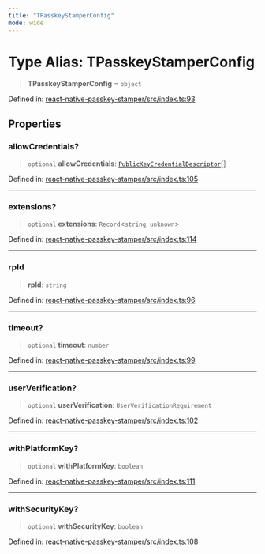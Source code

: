```yaml
---
title: "TPasskeyStamperConfig"
mode: wide
---
```

  
# Type Alias: TPasskeyStamperConfig

> **TPasskeyStamperConfig** = `object`

Defined in: [react-native-passkey-stamper/src/index.ts:93](https://github.com/tkhq/sdk/blob/94193410cf3571aa019a0b9408107eeb43e39e16/packages/react-native-passkey-stamper/src/index.ts#L93)

## Properties

### allowCredentials?

> `optional` **allowCredentials**: [`PublicKeyCredentialDescriptor`](../PublicKeyCredentialDescriptor/readme)[]

Defined in: [react-native-passkey-stamper/src/index.ts:105](https://github.com/tkhq/sdk/blob/94193410cf3571aa019a0b9408107eeb43e39e16/packages/react-native-passkey-stamper/src/index.ts#L105)

***

### extensions?

> `optional` **extensions**: `Record`\<`string`, `unknown`\>

Defined in: [react-native-passkey-stamper/src/index.ts:114](https://github.com/tkhq/sdk/blob/94193410cf3571aa019a0b9408107eeb43e39e16/packages/react-native-passkey-stamper/src/index.ts#L114)

***

### rpId

> **rpId**: `string`

Defined in: [react-native-passkey-stamper/src/index.ts:96](https://github.com/tkhq/sdk/blob/94193410cf3571aa019a0b9408107eeb43e39e16/packages/react-native-passkey-stamper/src/index.ts#L96)

***

### timeout?

> `optional` **timeout**: `number`

Defined in: [react-native-passkey-stamper/src/index.ts:99](https://github.com/tkhq/sdk/blob/94193410cf3571aa019a0b9408107eeb43e39e16/packages/react-native-passkey-stamper/src/index.ts#L99)

***

### userVerification?

> `optional` **userVerification**: `UserVerificationRequirement`

Defined in: [react-native-passkey-stamper/src/index.ts:102](https://github.com/tkhq/sdk/blob/94193410cf3571aa019a0b9408107eeb43e39e16/packages/react-native-passkey-stamper/src/index.ts#L102)

***

### withPlatformKey?

> `optional` **withPlatformKey**: `boolean`

Defined in: [react-native-passkey-stamper/src/index.ts:111](https://github.com/tkhq/sdk/blob/94193410cf3571aa019a0b9408107eeb43e39e16/packages/react-native-passkey-stamper/src/index.ts#L111)

***

### withSecurityKey?

> `optional` **withSecurityKey**: `boolean`

Defined in: [react-native-passkey-stamper/src/index.ts:108](https://github.com/tkhq/sdk/blob/94193410cf3571aa019a0b9408107eeb43e39e16/packages/react-native-passkey-stamper/src/index.ts#L108)
